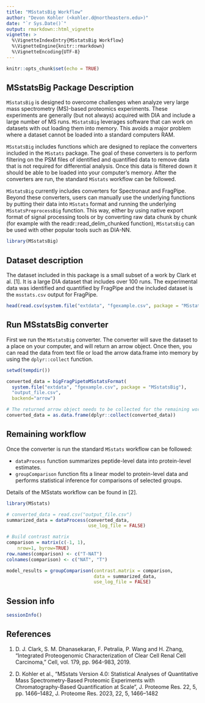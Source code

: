 ```yaml
---
title: "MSstatsBig Workflow"
author: "Devon Kohler (<kohler.d@northeastern.edu>)"
date: "`r Sys.Date()`"
output: rmarkdown::html_vignette
vignette: >
  %\VignetteIndexEntry{MSstatsBig Workflow}
  %\VignetteEngine{knitr::rmarkdown}
  %\VignetteEncoding{UTF-8}
---
```


```r
knitr::opts_chunk$set(echo = TRUE)
```

## MSstatsBig Package Description

`MSstatsBig` is designed to overcome challenges when analyze very large mass 
spectrometry (MS)-based proteomics experiments. These experiments are generally
(but not always) acquired with DIA and include a large number of MS runs. 
`MSstatsBig` leverages software that can work on datasets with out loading them
into memory. This avoids a major problem where a dataset cannot be loaded into a
standard computers RAM.

`MSstatsBig` includes functions which are designed to replace the converters 
included in the `MSstats` package. The goal of these converters is to perform 
filtering on the PSM files of identified and quantified data to remove data that
is not required for differential analysis. Once this data is filtered down it 
should be able to be loaded into your computer's memory. After the converters 
are run, the standard `MSstats` workflow can be followed.

`MSstatsBig` currently includes converters for Spectronaut and FragPipe. Beyond 
these converters, users can manually use the underlying functions by putting 
their data into `MSstats` format and running the underlying 
`MSstatsPreprocessBig` function.
This way, either by using native export format of signal processing tools or by 
converting raw data chunk by chunk 
(for example with the readr::read_delim_chunked function), `MSstatsBig` can be 
used with other popular tools such as DIA-NN.

``` r
library(MSstatsBig)
```

## Dataset description

The dataset included in this package is a small subset of a work by Clark et 
al. [1]. It is a large DIA dataset that includes over 100 runs. The experimental
data was identified and quantified by FragPipe and the included dataset is the 
`msstats.csv` output for FragPipe.

```r
head(read.csv(system.file("extdata", "fgexample.csv", package = "MSstatsBig")))
```

## Run MSstatsBig converter

First we run the `MSstatsBig` converter. The converter will save the dataset to 
a place on your computer, and will return an arrow object. Once then, you can 
read the data from text file or load the arrow data.frame into memory by using
the `dplyr::collect` function.

``` r
setwd(tempdir())

converted_data = bigFragPipetoMSstatsFormat(
  system.file("extdata", "fgexample.csv", package = "MSstatsBig"),
  "output_file.csv",
  backend="arrow")

# The returned arrow object needs to be collected for the remaining workflow
converted_data = as.data.frame(dplyr::collect(converted_data))
```

##  Remaining workflow

Once the converter is run the standard `MSstats` workflow can be followed:

  * `dataProcess` function summarizes peptide-level data into protein-level estimates.
  * `groupComparison` function fits a linear model to protein-level data and
  performs statistical inference for comparisons of selected groups.
  
Details of the MSstats workflow can be found in [2].

``` r

library(MSstats)

# converted_data = read.csv("output_file.csv")
summarized_data = dataProcess(converted_data,
                              use_log_file = FALSE)

# Build contrast matrix
comparison = matrix(c(-1, 1),
    nrow=1, byrow=TRUE)
row.names(comparison) <- c("T-NAT")
colnames(comparison) <- c("NAT", "T")

model_results = groupComparison(contrast.matrix = comparison, 
                                data = summarized_data,
                                use_log_file = FALSE)


```

## Session info

```r
sessionInfo()
```

## References

1. D. J. Clark, S. M. Dhanasekaran, F. Petralia, P. Wang and H. Zhang, 
"Integrated Proteogenomic Characterization of Clear Cell Renal Cell Carcinoma," 
Cell, vol. 179, pp. 964-983, 2019. 

2. D. Kohler et al., "MSstats Version 4.0: Statistical Analyses of Quantitative 
Mass Spectrometry-Based Proteomic Experiments with Chromatography-Based 
Quantification at Scale", J. Proteome Res. 22, 5, pp. 1466–1482, 
J. Proteome Res. 2023, 22, 5, 1466–1482
